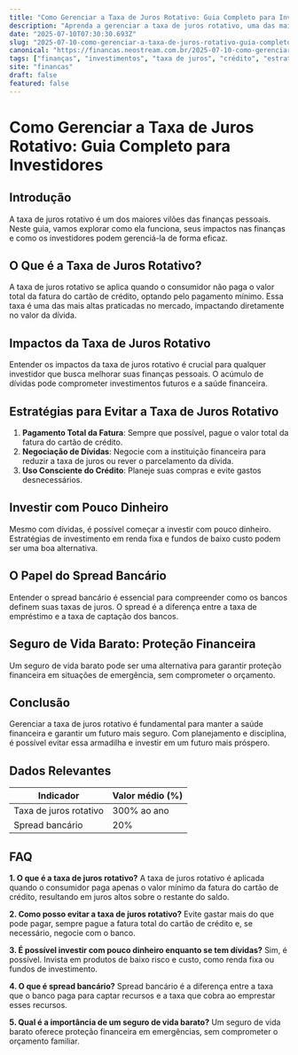 ```yaml
---
title: "Como Gerenciar a Taxa de Juros Rotativo: Guia Completo para Investidores"
description: "Aprenda a gerenciar a taxa de juros rotativo, uma das mais altas do mercado, e descubra estratégias eficazes para investir com pouco dinheiro e melhorar suas finanças pessoais."
date: "2025-07-10T07:30:30.693Z"
slug: "2025-07-10-como-gerenciar-a-taxa-de-juros-rotativo-guia-completo-para-investidores"
canonical: "https://financas.neostream.com.br/2025-07-10-como-gerenciar-a-taxa-de-juros-rotativo-guia-completo-para-investidores"
tags: ["finanças", "investimentos", "taxa de juros", "crédito", "estratégias financeiras"]
site: "financas"
draft: false
featured: false
---
```


# Como Gerenciar a Taxa de Juros Rotativo: Guia Completo para Investidores

## Introdução
A taxa de juros rotativo é um dos maiores vilões das finanças pessoais. Neste guia, vamos explorar como ela funciona, seus impactos nas finanças e como os investidores podem gerenciá-la de forma eficaz.

## O Que é a Taxa de Juros Rotativo?
A taxa de juros rotativo se aplica quando o consumidor não paga o valor total da fatura do cartão de crédito, optando pelo pagamento mínimo. Essa taxa é uma das mais altas praticadas no mercado, impactando diretamente no valor da dívida.

## Impactos da Taxa de Juros Rotativo
Entender os impactos da taxa de juros rotativo é crucial para qualquer investidor que busca melhorar suas finanças pessoais. O acúmulo de dívidas pode comprometer investimentos futuros e a saúde financeira.

## Estratégias para Evitar a Taxa de Juros Rotativo
1. **Pagamento Total da Fatura**: Sempre que possível, pague o valor total da fatura do cartão de crédito.
2. **Negociação de Dívidas**: Negocie com a instituição financeira para reduzir a taxa de juros ou rever o parcelamento da dívida.
3. **Uso Consciente do Crédito**: Planeje suas compras e evite gastos desnecessários.

## Investir com Pouco Dinheiro
Mesmo com dívidas, é possível começar a investir com pouco dinheiro. Estratégias de investimento em renda fixa e fundos de baixo custo podem ser uma boa alternativa.

## O Papel do Spread Bancário
Entender o spread bancário é essencial para compreender como os bancos definem suas taxas de juros. O spread é a diferença entre a taxa de empréstimo e a taxa de captação dos bancos.

## Seguro de Vida Barato: Proteção Financeira
Um seguro de vida barato pode ser uma alternativa para garantir proteção financeira em situações de emergência, sem comprometer o orçamento.

## Conclusão
Gerenciar a taxa de juros rotativo é fundamental para manter a saúde financeira e garantir um futuro mais seguro. Com planejamento e disciplina, é possível evitar essa armadilha e investir em um futuro mais próspero.

## Dados Relevantes
| Indicador               | Valor médio (%) |
|------------------------|-----------------|
| Taxa de juros rotativo | 300% ao ano     |
| Spread bancário        | 20%             |

## FAQ

**1. O que é a taxa de juros rotativo?**
A taxa de juros rotativo é aplicada quando o consumidor paga apenas o valor mínimo da fatura do cartão de crédito, resultando em juros altos sobre o restante do saldo.

**2. Como posso evitar a taxa de juros rotativo?**
Evite gastar mais do que pode pagar, sempre pague a fatura total do cartão de crédito e, se necessário, negocie com o banco.

**3. É possível investir com pouco dinheiro enquanto se tem dívidas?**
Sim, é possível. Invista em produtos de baixo risco e custo, como renda fixa ou fundos de investimento.

**4. O que é spread bancário?**
Spread bancário é a diferença entre a taxa que o banco paga para captar recursos e a taxa que cobra ao emprestar esses recursos.

**5. Qual é a importância de um seguro de vida barato?**
Um seguro de vida barato oferece proteção financeira em emergências, sem comprometer o orçamento familiar.